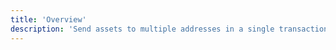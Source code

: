 ---
title: 'Overview'
description: 'Send assets to multiple addresses in a single transaction using Tokify Multisender'
---
